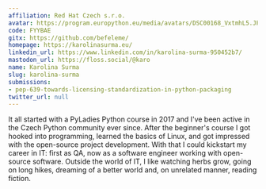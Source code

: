 ```yaml
---
affiliation: Red Hat Czech s.r.o.
avatar: https://program.europython.eu/media/avatars/DSC00168_VxtmhL5.JPG
code: FYYBAE
gitx: https://github.com/befeleme/
homepage: https://karolinasurma.eu/
linkedin_url: https://www.linkedin.com/in/karolina-surma-950452b7/
mastodon_url: https://floss.social/@karo
name: Karolina Surma
slug: karolina-surma
submissions:
- pep-639-towards-licensing-standardization-in-python-packaging
twitter_url: null
---
```


It all started with a PyLadies Python course in 2017 and I've been active in the Czech Python community ever since. After the beginner's course I got hooked into programming, learned the basics of Linux, and got impressed with the open-source project development. With that I could kickstart my career in IT: first as QA, now as a software engineer working with open-source software. Outside the world of IT, I like watching herbs grow, going on long hikes, dreaming of a better world and, on unrelated manner, reading fiction.
